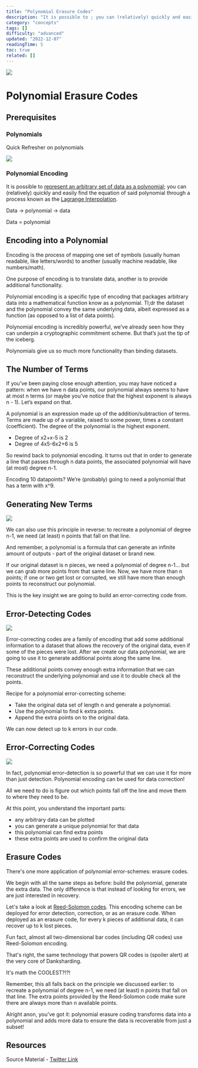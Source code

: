```yaml
---
title: "Polynomial Erasure Codes"
description: "It is possible to ; you can (relatively) quickly and easily find the equation of said polynomial through a process known as the ."
category: "concepts"
tags: []
difficulty: "advanced"
updated: "2022-12-07"
readingTime: 5
toc: true
related: []
---
```


![](/images/polynomial-erasure-code-1.jpeg)

# Polynomial Erasure Codes

## Prerequisites

### Polynomials

Quick Refresher on polynomials

![](/images/polynomial-erasure-code-2.png)

### Polynomial Encoding

It is possible to [represent an arbitrary set of data as a polynomial](https://inevitableeth.com/home/concepts/polynomial-encoding); you can (relatively) quickly and easily find the equation of said polynomial through a process known as the [Lagrange Interpolation](https://en.wikipedia.org/wiki/Lagrange_polynomial).

Data → polynomial → data

Data = polynomial

## Encoding into a Polynomial

Encoding is the process of mapping one set of symbols (usually human readable, like letters/words) to another (usually machine readable, like numbers/math). 

One purpose of encoding is to translate data, another is to provide additional functionality. 

Polynomial encoding is a specific type of encoding that packages arbitrary data into a mathematical function know as a polynomial. Tl;dr the dataset and the polynomial convey the same underlying data, albeit expressed as a function (as opposed to a list of data points). 

Polynomial encoding is incredibly powerful, we’ve already seen how they can underpin a cryptographic commitment scheme. But that’s just the tip of the iceberg. 

Polynomials give us so much more functionality than binding datasets. 

## The Number of Terms

If you’ve been paying close enough attention, you may have noticed a pattern: when we have n data points, our polynomial always seems to have at most n terms (or maybe you’ve notice that the highest exponent is always n - 1). Let’s expand on that. 

A polynomial is an expression made up of the addition/subtraction of terms. Terms are made up of a variable, raised to some power, times a constant (coefficient). The degree of the polynomial is the highest exponent. 

*   Degree of x2+x-5 is 2 
*   Degree of 4x5\-6x2+6 is 5 

So rewind back to polynomial encoding. It turns out that in order to generate a line that passes through n data points, the associated polynomial will have (at most) degree n-1. 

Encoding 10 datapoints? We’re (probably) going to need a polynomial that has a term with x^9. 

## Generating New Terms

![](/images/polynomial-erasure-code-3.jpeg)

We can also use this principle in reverse: to recreate a polynomial of degree n-1, we need (at least) n points that fall on that line. 

And remember, a polynomial is a formula that can generate an infinite amount of outputs - part of the original dataset or brand new. 

If our original dataset is n pieces, we need a polynomial of degree n-1... but we can grab more points from that same line. Now, we have more than n points; if one or two get lost or corrupted, we still have more than enough points to reconstruct our polynomial. 

This is the key insight we are going to build an error-correcting code from. 

## Error-Detecting Codes

![](/images/polynomial-erasure-code-4.jpeg)

Error-correcting codes are a family of encoding that add some additional information to a dataset that allows the recovery of the original data, even if some of the pieces were lost. After we create our data polynomial, we are going to use it to generate additional points along the same line. 

These additional points convey enough extra information that we can reconstruct the underlying polynomial and use it to double check all the points. 

Recipe for a polynomial error-correcting scheme: 

*   Take the original data set of length n and generate a polynomial. 
*   Use the polynomial to find k extra points. 
*   Append the extra points on to the original data. 

We can now detect up to k errors in our code. 

## Error-Correcting Codes

![](/images/polynomial-erasure-code-5.png)

In fact, polynomial error-detection is so powerful that we can use it for more than just detection. Polynomial encoding can be used for data correction! 

All we need to do is figure out which points fall off the line and move them to where they need to be. 

At this point, you understand the important parts: 

*   any arbitrary data can be plotted 
*   you can generate a unique polynomial for that data 
*   this polynomial can find extra points 
*   these extra points are used to confirm the original data 

## Erasure Codes

There's one more application of polynomial error-schemes: erasure codes. 

We begin with all the same steps as before: build the polynomial, generate the extra data. The only difference is that instead of looking for errors, we are just interested in recovery. 

Let's take a look at [Reed-Solomon codes](https://en.wikipedia.org/wiki/Reed%E2%80%93Solomon_error_correction). This encoding scheme can be deployed for error detection, correction, or as an erasure code. When deployed as an erasure code, for every k pieces of additional data, it can recover up to k lost pieces.

Fun fact, almost all two-dimensional bar codes (including QR codes) use Reed-Solomon encoding. 

That's right, the same technology that powers QR codes is (spoiler alert) at the very core of Danksharding. 

It's math the COOLEST?!?! 

Remember, this all falls back on the principle we discussed earlier: to recreate a polynomial of degree n-1, we need (at least) n points that fall on that line. The extra points provided by the Reed-Solomon code make sure there are always more than n available points. 

Alright anon, you've got it: polynomial erasure coding transforms data into a polynomial and adds more data to ensure the data is recoverable from just a subset!

## Resources

Source Material - [Twitter Link](https://twitter.com/logarithmicrex/status/1584212843938734081)

